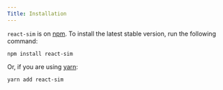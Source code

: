 ```yaml
---
Title: Installation
---
```


`react-sim` is on [npm](https://www.npmjs.com/package/react-sim). To install the latest stable version, run the following command:

```
npm install react-sim
```

Or, if you are using [yarn](https://classic.yarnpkg.com/en/):

```
yarn add react-sim
```


